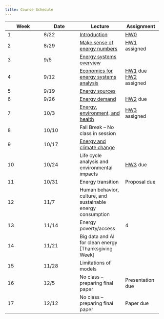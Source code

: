 ```yaml
---
title: Course Schedule
---
```


| Week | Date  | Lecture                                                              | Assignment                                                           |
|-----------------|-----------------|---------------------|-----------------|
| 1    | 8/22  | [Introduction](lectures/lecture1/index.qmd)                          | [HW0](assignments/hw0.qmd)                                             |
| 2    | 8/29  | [Make sense of energy numbers](lectures/lecture2/index.qmd)          | [HW1](assignments/hw1.qmd) assigned                                    |
| 3    | 9/5   | [Energy systems overview](lectures/lecture3/index.qmd)               |                                                                      |
| 4    | 9/12  | [Economics for energy systems analysis](lectures/lecture4/index.qmd) | [HW1](assignments/hw1.qmd) due </br> [HW2](assignments/hw2.qmd) assigned |
| 5    | 9/19  | [Energy sources](lectures/lecture5/index.qmd)                        |                                                                      |
| 6    | 9/26  | [Energy demand](lectures/lecture6/index.qmd)                         | [HW2](assignments/hw2.qmd) due                                         |
| 7    | 10/3  | [Energy, environment, and health](lectures/lecture7/index.qmd)       | [HW3](assignments/hw3.qmd) assigned                                    |
| 8    | 10/10 | Fall Break -- No class in session                                    |                                                                      |
| 9    | 10/17 | [Energy and climate change](lectures/lecture8/index.qmd)             |                                                                      |
| 10   | 10/24 | Life cycle analysis and environmental impacts                        | [HW3](assignments/hw3.qmd) due                                         |
| 11   | 10/31 | Energy transition                                                    | Proposal due                                                         |
| 12   | 11/7  | Human behavior, culture, and sustainable energy consumption          |                                                                      |
| 13   | 11/14 | Energy poverty/access                                                | 4                                                                    |
| 14   | 11/21 | Big data and AI for clean energy \[Thanksgiving Week\]               |                                                                      |
| 15   | 11/28 | Limitations of models                                                |                                                                      |
| 16   | 12/5  | No class -- preparing final paper                                    | Presentation due                                                     |
| 17   | 12/12 | No class -- preparing final paper                                    | Paper due                                                            |
